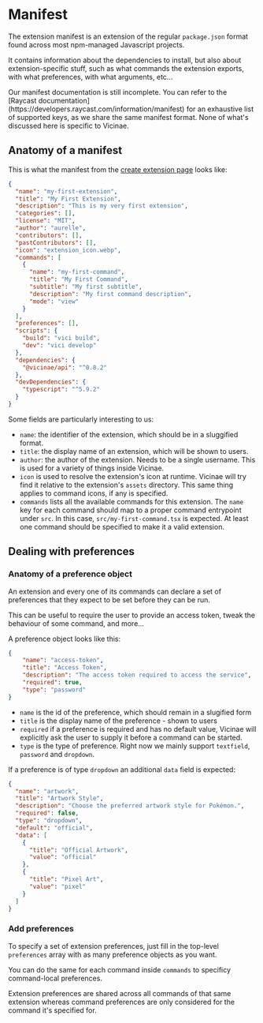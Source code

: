 # Manifest

The extension manifest is an extension of the regular `package.json` format found across most npm-managed Javascript projects.

It contains information about the dependencies to install, but also about extension-specific stuff, such as what commands the extension exports, with what preferences, with what arguments, etc...

<Warning>
Our manifest documentation is still incomplete. You can refer to the [Raycast documentation](https://developers.raycast.com/information/manifest) for an exhaustive list of supported keys, as we share the same manifest format.
None of what's discussed here is specific to Vicinae.
</Warning>

## Anatomy of a manifest 

This is what the manifest from the [create extension page](/extensions/create) looks like:

```json
{
  "name": "my-first-extension",
  "title": "My First Extension",
  "description": "This is my very first extension",
  "categories": [],
  "license": "MIT",
  "author": "aurelle",
  "contributors": [],
  "pastContributors": [],
  "icon": "extension_icon.webp",
  "commands": [
    {
      "name": "my-first-command",
      "title": "My First Command",
      "subtitle": "My first subtitle",
      "description": "My first command description",
      "mode": "view"
    }
  ],
  "preferences": [],
  "scripts": {
    "build": "vici build",
    "dev": "vici develop"
  },
  "dependencies": {
    "@vicinae/api": "^0.8.2"
  },
  "devDependencies": {
    "typescript": "^5.9.2"
  }
}
```

Some fields are particularly interesting to us:

- `name`: the identifier of the extension, which should be in a sluggified format.
- `title`: the display name of an extension, which will be shown to users. 
- `author`: the author of the extension. Needs to be a single username. This is used for a variety of things inside Vicinae. 
- `icon` is used to resolve the extension's icon at runtime. Vicinae will try find it relative to the extension's `assets` directory. This same thing applies to command icons, if any is specified.
- `commands` lists all the available commands for this extension. The `name` key for each command should map to a proper command entrypoint under `src`. In this case, `src/my-first-command.tsx` is expected. At least one command should be specified to make it a valid extension.

## Dealing with preferences 

### Anatomy of a preference object

An extension and every one of its commands can declare a set of preferences that they expect to be set before they can be run.

This can be useful to require the user to provide an access token, tweak the behaviour of some command, and more...

A preference object looks like this:

```json
{
	"name": "access-token",
	"title": "Access Token",
	"description": "The access token required to access the service",
	"required": true,
	"type": "password"
}
```

- `name` is the id of the preference, which should remain in a slugified form
- `title` is the display name of the preference - shown to users
- `required` if a preference is required and has no default value, Vicinae will explicitly ask the user to supply it before a command can be started.
- `type` is the type of preference. Right now we mainly support `textfield`, `password` and `dropdown`. 

If a preference is of type `dropdown` an additional `data` field is expected:

```json
{
  "name": "artwork",
  "title": "Artwork Style",
  "description": "Choose the preferred artwork style for Pokémon.",
  "required": false,
  "type": "dropdown",
  "default": "official",
  "data": [
	{
	  "title": "Official Artwork",
	  "value": "official"
	},
	{
	  "title": "Pixel Art",
	  "value": "pixel"
	}
  ]
} 
```

### Add preferences

To specify a set of extension preferences, just fill in the top-level `preferences` array with as many preference objects as you want.

You can do the same for each command inside `commands` to specificy command-local preferences.

<Note>
Extension preferences are shared across all commands of that same extension whereas command preferences are only considered for the command it's specified for.
</Note>

